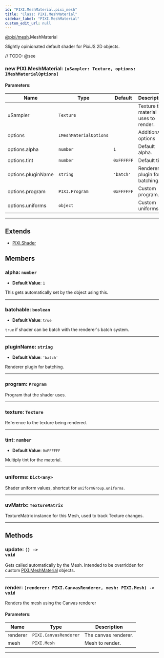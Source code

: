 ```yaml
---
id: "PIXI.MeshMaterial.pixi_mesh"
title: "Class: PIXI.MeshMaterial"
sidebar_label: "PIXI.MeshMaterial"
custom_edit_url: null
---
```


[@pixi/mesh](../modules/pixi_mesh).MeshMaterial


Slightly opinionated default shader for PixiJS 2D objects.



// TODO: @see

        

<article>

### new PIXI.MeshMaterial: <span><code>(uSampler&#58; Texture, options&#58; IMeshMaterialOptions) </code></span>

#### Parameters:
| Name               | Type                              | Default               | Description                           |
| ------------------ | --------------------------------- | --------------------- | ------------------------------------- |
| uSampler           | <code>Texture</code>              | <code></code>         | Texture that material uses to render. |
| options            | <code>IMeshMaterialOptions</code> | <code></code>         | Additional options                    |
| options.alpha      | <code>number</code>               | <code>1</code>        | Default alpha.                        |
| options.tint       | <code>number</code>               | <code>0xFFFFFF</code> | Default tint.                         |
| options.pluginName | <code>string</code>               | <code>'batch'</code>  | Renderer plugin for batching.         |
| options.program    | <code>PIXI.Program</code>         | <code>0xFFFFFF</code> | Custom program.                       |
| options.uniforms   | <code>object</code>               | <code></code>         | Custom uniforms.                      |

</article>

---------------------------------------


## Extends
- [PIXI.Shader](../classes/PIXI.Shader.pixi_core)

## Members
<article>

### alpha: <span><code>number</code></span>
- **Default Value**: <code>1</code>

This gets automatically set by the object using this.

</article>


---------------------------------------

<article>

### batchable: <span><code>boolean</code></span>
- **Default Value**: <code>true</code>

`true` if shader can be batch with the renderer's batch system.

</article>


---------------------------------------

<article>

### pluginName: <span><code>string</code></span>
- **Default Value**: <code>'batch'</code>

Renderer plugin for batching.

</article>


---------------------------------------

<article>

### program: <span><code>Program</code></span>
Program that the shader uses.

</article>


---------------------------------------

<article>

### texture: <span><code>Texture</code></span>
Reference to the texture being rendered.

</article>


---------------------------------------

<article>

### tint: <span><code>number</code></span>
- **Default Value**: <code>0xFFFFFF</code>

Multiply tint for the material.

</article>


---------------------------------------

<article>

### uniforms: <span><code>Dict&#60;any&#62;</code></span>
Shader uniform values, shortcut for `uniformGroup.uniforms`.

</article>


---------------------------------------

<article>

### uvMatrix: <span><code>TextureMatrix</code></span>
TextureMatrix instance for this Mesh, used to track Texture changes.

</article>


---------------------------------------


## Methods
<article>

### update: <span><code>() -&#62; void</code></span>
Gets called automatically by the Mesh. Intended to be overridden for custom [PIXI.MeshMaterial](../classes/PIXI.MeshMaterial.pixi_mesh) objects.

</article>


---------------------------------------

<article>

### render: <span><code>(renderer&#58; PIXI.CanvasRenderer, mesh&#58; PIXI.Mesh) -&#62; void</code></span>
Renders the mesh using the Canvas renderer

#### Parameters:
| Name     | Type                             | Description          |
| -------- | -------------------------------- | -------------------- |
| renderer | <code>PIXI.CanvasRenderer</code> | The canvas renderer. |
| mesh     | <code>PIXI.Mesh</code>           | Mesh to render.      |
</article>


---------------------------------------


    